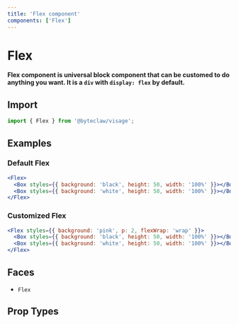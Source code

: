 ```yaml
---
title: 'Flex component'
components: ['Flex']
---
```


# Flex

**Flex component is universal block component that can be customed to do anything you want. It is a `div` with `display: flex` by default.**

## Import

```js transpile=false
import { Flex } from '@byteclaw/visage';
```

## Examples

### Default Flex

```jsx live=true
<Flex>
  <Box styles={{ background: 'black', height: 50, width: '100%' }}></Box>
  <Box styles={{ background: 'white', height: 50, width: '100%' }}></Box>
</Flex>
```

### Customized Flex

```jsx live=true
<Flex styles={{ background: 'pink', p: 2, flexWrap: 'wrap' }}>
  <Box styles={{ background: 'black', height: 50, width: '100%' }}></Box>
  <Box styles={{ background: 'white', height: 50, width: '100%' }}></Box>
</Flex>
```

## Faces

- `Flex`

## Prop Types

<PropTypes component="Flex" />
